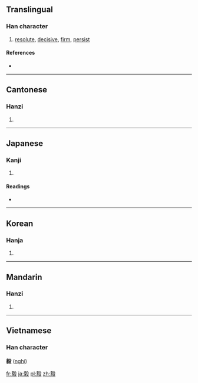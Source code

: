 ==Translingual==

===Han character===
{{Han char|rn=79|rad=殳|as=11|sn=15|four=0724<sub>7</sub>|canj=卜人竹弓水 (YOHNE)}}

# [[resolute]], [[decisive]], [[firm]], [[persist]]

====References====
* {{Han ref|kx=0587.140|dkj=16673|dj=0979.170|hdz=32165.050|uh=6BC5|ud=27589|bh=BCDD|bd=48349}}

----

==Cantonese==

===Hanzi===
{{yue-hanzi|jyut=|y=ngai6}}

# {{defn|Cantonese}}

----

==Japanese==

===Kanji===
{{ja-kanji|grade=|rs=殳11}}

# {{defn|Japanese}}

====Readings====
* {{ja-readings|on=[[き]] (ki), [[ぎ]] (gi)|kun=[[つよい]] (tsuyoi), [[たけし]] (takeshi)}}

----

==Korean==

===Hanja===
{{ko-hanja|hangeul=의|eumhun=|rv=ui|mr=ŭi|y=uy}}

# {{defn|Korean}}

----

==Mandarin==

===Hanzi===
{{cmn-hanzi|pin=[[yì]] ([[yi4]])|wg=i<sup>4</sup>}}

# {{defn|Mandarin}}

----

==Vietnamese==
===Han character===
'''毅''' ([[nghị]])

[[fr:毅]]
[[ja:毅]]
[[pl:毅]]
[[zh:毅]]